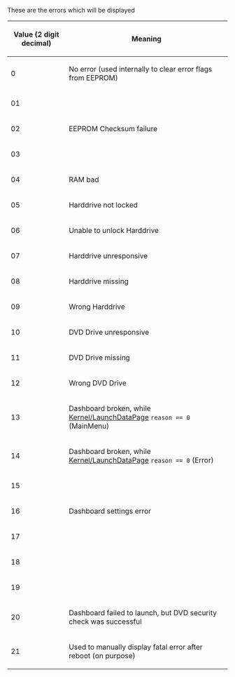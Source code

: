 These are the errors which will be displayed 

{| class="wikitable"
!Value (2 digit decimal)
!Meaning
|-
|0
|No error (used internally to clear error flags from EEPROM)
|-
|01
|
|-
|02
|EEPROM Checksum failure
|-
|03
|
|-
|04
|RAM bad
|-
|05
|Harddrive not locked
|-
|06
|Unable to unlock Harddrive
|-
|07
|Harddrive unresponsive{{citation needed}}
|-
|08
|Harddrive missing
|-
|09
|Wrong Harddrive{{citation needed}}
|-
|10
|DVD Drive unresponsive
|-
|11
|DVD Drive missing
|-
|12
|Wrong DVD Drive{{citation needed}}
|-
|13
|Dashboard broken, while [[Kernel/LaunchDataPage]] <code>reason == 0</code> (MainMenu)
|-
|14
|Dashboard broken, while [[Kernel/LaunchDataPage]] <code>reason == 0</code> (Error)
|-
|15
|
|-
|16
|Dashboard settings error{{citation needed}}
|-
|17
|
|-
|18
|
|-
|19
|
|-
|20
|Dashboard failed to launch, but DVD security check was successful
|-
|21
|Used to manually display fatal error after reboot (on purpose)
|}